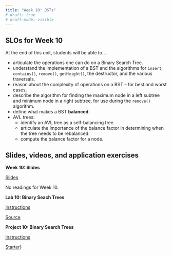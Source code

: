 ```yaml
---
title: "Week 10: BSTs"
# draft: true
# draft-mode: visible
---
```


## SLOs for Week 10

At the end of this unit, students will be able to...

- articulate the operations one can do on a Binary Search Tree.
- understand the implementation of a BST and the algorithms for `insert`, `contains()`, `remove()`, `getHeight()`, the destructor, and the various traversals.
- reason about the complexity of operations on a BST -- for best and worst cases.
- describe the algorithm for finding the maximum node in a left subtree and minimum node in a right subtree, for use during the `remove()` algorithm.
- define what makes a BST **balanced**.
- AVL trees:
    - identify an AVL tree as a self-balancing tree.
    - articulate the importance of the balance factor in determining when the tree needs to be rebalanced.
    - compute the balance factor for a node.


## Slides, videos, and application exercises

::::: slide-deck
**Week 10: Slides**

::: slides
[Slides](https://docs.google.com/presentation/d/1-QiovhFtewcbIpT3x4bbeZXwb0aUgIa4Sj7Nt1ZC_as/edit?usp=sharing){target="_blank"}
:::

<!-- ::: source
[Code from Class](https://calvincollege-my.sharepoint.com/:f:/g/personal/vtn2_calvin_edu/Eredz2bHiShCtI0CVssiaggB8tUES6QbacEf2cc4PBhTgQ?e=uoV7Uu)
::: -->


::: reading
No readings for Week 10.

<!-- -   R4DS :: [Chp 2 - Introduction](https://r4ds.had.co.nz/explore-intro.html)
-   IMS :: [Sec 1.1 & 1.2 - Case study & Data basics](https://openintro-ims.netlify.app/data-hello.html) -->

:::

<!-- ::: video
[Video](https://youtu.be/_YqEHZccujc)
:::
-->

:::::

<!-- ## Lab -->

:::::: lab
**Lab 10: Binary Seach Trees**

::: instructions
[Instructions](/labs/lab10.qmd)
:::

<!-- ::: instructions
[Instructions](slides/lab06-slides.qmd)
::: -->


::: starter
[Source](https://classroom.github.com/a/m5CoIaV3)
:::

<!-- ::: slides
[Slides]()
::: -->
::::::

<!-- ## Homework assignments -->

::::: homework
**Project 10: Binary Search Trees**

::: instructions
[Instructions](/projects/proj10.qmd)
:::

<!-- ::: source
[Source](https://github.com/rstudio-education/datascience-box/tree/master/course-materials/hw-instructions/hw-10)
::: -->


::: starter
[Starter](https://classroom.github.com/a/f0Ju72P9){target={"_blank"}}
:::
:::::



<!-- ::: exam
**Exam 3**
Exam on Friday during class. Bring your laptop. Content: Weeks 0 - 8.
::: -->



<!-- ::: application-exercise
**First dataviz**

> **Option 1 - UN Votes**
>
> ::: source
> [Source](https://github.com/rstudio-education/datascience-box/tree/master/course-materials/application-exercises/ae-01a-un-votes/unvotes.qmd)
> :::
>
> ::: video
> [Video](https://youtu.be/r-uTBEclM1E)
> :::

> **Option 2 - COVID-19**
>
> ::: source
> [Source](https://github.com/rstudio-education/datascience-box/blob/master/course-materials/application-exercises/ae-01b-covid/covid.qmd)
> :::
::: -->



<!-- ::: guest-lecture
**Alberto Cairo - How charts lie**

::: video
[Video](https://youtu.be/Low28hx4wyk)
:::
::: -->
